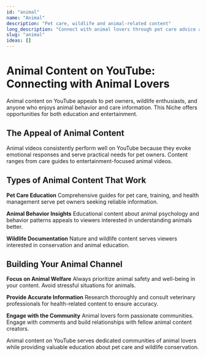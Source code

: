```yaml
---
id: "animal"
name: "Animal"
description: "Pet care, wildlife and animal-related content"
long_description: "Connect with animal lovers through pet care advice and wildlife documentation."
slug: "animal"
ideas: []
---
```


# Animal Content on YouTube: Connecting with Animal Lovers

Animal content on YouTube appeals to pet owners, wildlife enthusiasts, and anyone who enjoys animal behavior and care information. This Niche offers opportunities for both education and entertainment.

## The Appeal of Animal Content

Animal videos consistently perform well on YouTube because they evoke emotional responses and serve practical needs for pet owners. Content ranges from care guides to entertainment-focused animal videos.

## Types of Animal Content That Work

**Pet Care Education**
Comprehensive guides for pet care, training, and health management serve pet owners seeking reliable information.

**Animal Behavior Insights**
Educational content about animal psychology and behavior patterns appeals to viewers interested in understanding animals better.

**Wildlife Documentation**
Nature and wildlife content serves viewers interested in conservation and animal education.

## Building Your Animal Channel

**Focus on Animal Welfare**
Always prioritize animal safety and well-being in your content. Avoid stressful situations for animals.

**Provide Accurate Information**
Research thoroughly and consult veterinary professionals for health-related content to ensure accuracy.

**Engage with the Community**
Animal lovers form passionate communities. Engage with comments and build relationships with fellow animal content creators.

Animal content on YouTube serves dedicated communities of animal lovers while providing valuable education about pet care and wildlife conservation.
